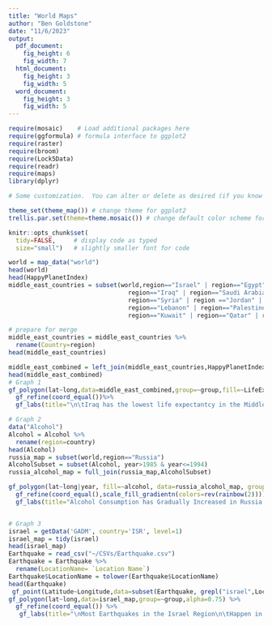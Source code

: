 ```yaml
---
title: "World Maps"
author: "Ben Goldstone"
date: "11/6/2023"
output: 
  pdf_document:
    fig_height: 6
    fig_width: 7
  html_document:
    fig_height: 3
    fig_width: 5
  word_document:
    fig_height: 3
    fig_width: 5
---
```


```r
require(mosaic)    # Load additional packages here 
require(ggformula) # formula interface to ggplot2
require(raster)
require(broom)
require(Lock5Data)
require(readr)
require(maps)
library(dplyr)

# Some customization.  You can alter or delete as desired (if you know what you are doing).

theme_set(theme_map()) # change theme for ggplot2
trellis.par.set(theme=theme.mosaic()) # change default color scheme for lattice

knitr::opts_chunk$set(
  tidy=FALSE,     # display code as typed
  size="small")   # slightly smaller font for code
```



```r
world = map_data("world")
head(world)
head(HappyPlanetIndex)
middle_east_countries = subset(world,region=="Israel" | region=="Egypt" | region=="Iran" | 
                                 region=="Iraq" | region=="Saudi Arabia" | region=="Yemen" | 
                                 region=="Syria" | region =="Jordan" | region=="United Arab Emirates" |
                                 region=="Lebanon" | region=="Palestine" | region=="Oman" | 
                                 region=="Kuwait" | region=="Qatar" | region=="Bahrain")

# prepare for merge
middle_east_countries = middle_east_countries %>%
  rename(Country=region)
head(middle_east_countries)

middle_east_combined = left_join(middle_east_countries,HappyPlanetIndex,by="Country")
head(middle_east_combined)
# Graph 1
gf_polygon(lat~long,data=middle_east_combined,group=~group,fill=~LifeExpectancy) %>%
  gf_refine(coord_equal())%>%
  gf_labs(title="\n\tIraq has the lowest life expectantcy in the Middle East")

# Graph 2
data("Alcohol")
Alcohol = Alcohol %>%
  rename(region=country)
head(Alcohol)
russia_map = subset(world,region=="Russia")
AlcoholSubset = subset(Alcohol, year>1985 & year<=1994)
russia_alcohol_map = full_join(russia_map,AlcoholSubset)

gf_polygon(lat~long|year, fill=~alcohol, data=russia_alcohol_map, group=~group) %>%
  gf_refine(coord_equal(),scale_fill_gradientn(colors=rev(rainbow(2)))) %>%
  gf_labs(title="Alcohol Consumption has Gradually Increased in Russia in the Late 20th Century")


# Graph 3
israel = getData('GADM', country='ISR', level=1)
israel_map = tidy(israel)
head(israel_map)
Earthquake = read_csv("~/CSVs/Earthquake.csv")
Earthquake = Earthquake %>%
  rename(LocationName= `Location Name`)
Earthquake$LocationName = tolower(Earthquake$LocationName)
head(Earthquake)
 gf_point(Latitude~Longitude,data=subset(Earthquake, grepl("israel",LocationName)), size=1,color="red") %>%
gf_polygon(lat~long,data=israel_map,group=~group,alpha=0.75) %>%
  gf_refine(coord_equal()) %>%
   gf_labs(title="\nMost Earthquakes in the Israel Region\n\tHappen in the West Bank")
  
```

